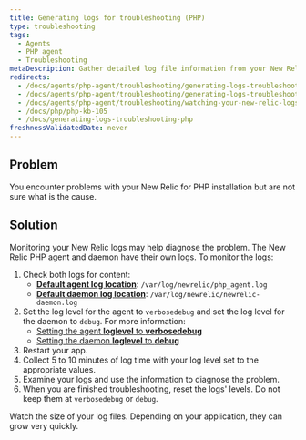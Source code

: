 ```yaml
---
title: Generating logs for troubleshooting (PHP)
type: troubleshooting
tags:
  - Agents
  - PHP agent
  - Troubleshooting
metaDescription: Gather detailed log file information from your New Relic for PHP installation to diagnose issues.
redirects:
  - /docs/agents/php-agent/troubleshooting/generating-logs-troubleshooting-php
  - /docs/agents/php-agent/troubleshooting/generating-logs-troubleshooting
  - /docs/agents/php-agent/troubleshooting/watching-your-new-relic-logs
  - /docs/php/php-kb-105
  - /docs/generating-logs-troubleshooting-php
freshnessValidatedDate: never
---
```


## Problem

You encounter problems with your New Relic for PHP installation but are not sure what is the cause.

## Solution

Monitoring your New Relic logs may help diagnose the problem. The New Relic PHP agent and daemon have their own logs. To monitor the logs:

1. Check both logs for content:
   * **[Default agent log location](/docs/apm/agents/php-agent/configuration/php-agent-configuration/#inivar-logfile)**: `/var/log/newrelic/php_agent.log`
   * **[Default daemon log location](/docs/apm/agents/php-agent/configuration/php-agent-configuration/#inivar-daemon-logfile)**: `/var/log/newrelic/newrelic-daemon.log`
2. Set the log level for the agent to `verbosedebug` and set the log level for the daemon to `debug`. For more information:
   * [Setting the agent **loglevel** to **verbosedebug**](https://docs.newrelic.com/docs/apm/agents/php-agent/configuration/php-agent-configuration/#inivar-loglevel)
   * [Setting the daemon **loglevel** to **debug**](https://docs.newrelic.com/docs/apm/agents/php-agent/configuration/php-agent-configuration/#inivar-daemon-loglevel)
3. Restart your app.
4. Collect 5 to 10 minutes of log time with your log level set to the appropriate values.
5. Examine your logs and use the information to diagnose the problem.
6. When you are finished troubleshooting, reset the logs' levels. Do not keep them at `verbosedebug` or `debug`.

<Callout variant="caution">
  Watch the size of your log files. Depending on your application, they can grow very quickly.
</Callout>
